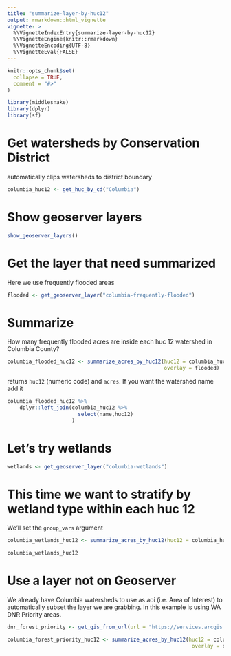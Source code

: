 ```yaml
---
title: "summarize-layer-by-huc12"
output: rmarkdown::html_vignette
vignette: >
  %\VignetteIndexEntry{summarize-layer-by-huc12}
  %\VignetteEngine{knitr::rmarkdown}
  %\VignetteEncoding{UTF-8}
  %\VignetteEval{FALSE}
---
```


```r
knitr::opts_chunk$set(
  collapse = TRUE,
  comment = "#>"
)
```

```r
library(middlesnake)
library(dplyr)
library(sf)
```


# Get watersheds by Conservation District
automatically clips watersheds to district boundary
```r

columbia_huc12 <- get_huc_by_cd("Columbia")

```

# Show geoserver layers

```r

show_geoserver_layers()

```


# Get the layer that need summarized 

Here we use frequently flooded areas
```r

flooded <- get_geoserver_layer("columbia-frequently-flooded")

```

# Summarize

How many frequently flooded acres are inside each huc 12 watershed in Columbia County?
```r

columbia_flooded_huc12 <- summarize_acres_by_huc12(huc12 = columbia_huc12,
                                                   overlay = flooded)
```

returns `huc12` (numeric code)  and `acres`. 
If you want the watershed name add it
```r
columbia_flooded_huc12 %>%
    dplyr::left_join(columbia_huc12 %>% 
                       select(name,huc12)
                     )
```

# Let's try wetlands

```r

wetlands <- get_geoserver_layer("columbia-wetlands")

```


# This time we want to stratify by wetland type within each huc 12
We'll set the `group_vars` argument
```r

columbia_wetlands_huc12 <- summarize_acres_by_huc12(huc12 = columbia_huc12,overlay = wetlands,group_vars = "WETLAND_TY")

columbia_wetlands_huc12

```

# Use a layer not on Geoserver

We already have Columbia watersheds to use as aoi (i.e. Area of Interest)
to automatically subset the layer we are grabbing. In this example is using WA DNR Priority areas.
```r
dnr_forest_priority <- get_gis_from_url(url = "https://services.arcgis.com/4x406oNViizbGo13/arcgis/rest/services/Eastern_WA_Forest_Health_Priority_HUC6_Watersheds/FeatureServer/0/query?where=1%3D1&outFields=*&outSR=4326&f=geojson",aoi = columbia_huc12)
```

```r


columbia_forest_priority_huc12 <- summarize_acres_by_huc12(huc12 = columbia_huc12,
                                                            overlay = dnr_forest_priority)

```

